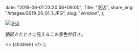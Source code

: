 
  date: "2019-06-01 23:20:58+09:00",
  Title: "窓辺",
  share_img: "/images/2019_06_01_1.JPG",
  slug: "window",
};

![窓辺](/images/2019_06_01_1.JPG)

朝起きたときに見えるこの景色が好き。

  <>
    <Head>
      <title>{meta.Title} | 異郷好実</title>
    </Head>
    <PostLayout meta={meta}>{children}</PostLayout>
  </>
);
